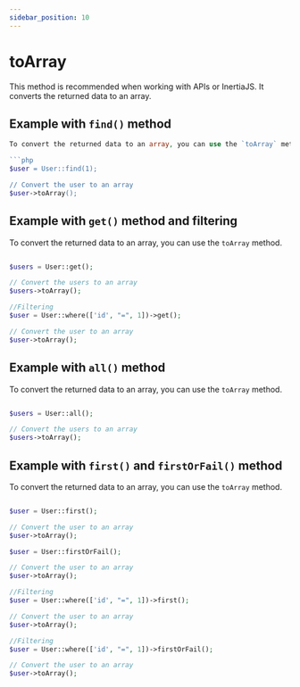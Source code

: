 ```yaml
---
sidebar_position: 10
---
```


# toArray
This method is recommended when working with APIs or InertiaJS. It converts the returned data to an array.

## Example with **``find()``** method

```php
To convert the returned data to an array, you can use the `toArray` method.

```php
$user = User::find(1);

// Convert the user to an array
$user->toArray();
```

## Example with **``get()``** method and filtering
To convert the returned data to an array, you can use the `toArray` method.

```php

$users = User::get();

// Convert the users to an array
$users->toArray();

//Filtering
$user = User::where(['id', "=", 1])->get();

// Convert the user to an array
$user->toArray();
```

## Example with **``all()``** method
To convert the returned data to an array, you can use the `toArray` method.

```php

$users = User::all();

// Convert the users to an array
$users->toArray();
```

## Example with **``first()``** and **``firstOrFail()``** method
To convert the returned data to an array, you can use the `toArray` method.

```php

$user = User::first();

// Convert the user to an array
$user->toArray();

$user = User::firstOrFail();

// Convert the user to an array
$user->toArray();

//Filtering
$user = User::where(['id', "=", 1])->first();

// Convert the user to an array
$user->toArray();

//Filtering
$user = User::where(['id', "=", 1])->firstOrFail();

// Convert the user to an array
$user->toArray();
```